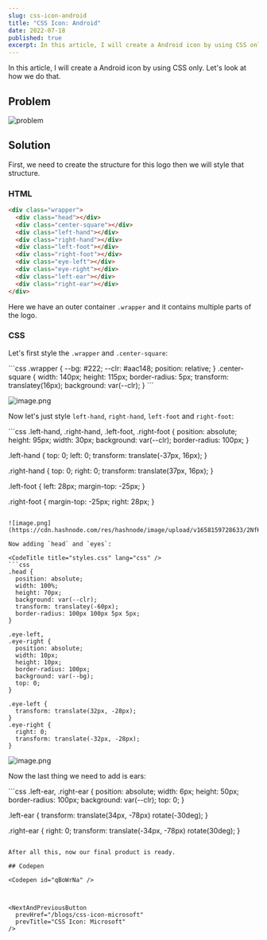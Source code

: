 ```yaml
---
slug: css-icon-android
title: "CSS Icon: Android"
date: 2022-07-18
published: true
excerpt: In this article, I will create a Android icon by using CSS only. Let's look at how we do that.
---
```



In this article, I will create a Android icon by using CSS only. Let's look at how we do that.

## Problem 

![problem](https://imgur.com/ppa6xAS.png)

## Solution 
First, we need to create the structure for this logo then we will style that structure.

### HTML

<CodeTitle title="index.html" lang="html" />

```html
<div class="wrapper">
  <div class="head"></div>
  <div class="center-square"></div>
  <div class="left-hand"></div>
  <div class="right-hand"></div>
  <div class="left-foot"></div>
  <div class="right-foot"></div>
  <div class="eye-left"></div>
  <div class="eye-right"></div>
  <div class="left-ear"></div>
  <div class="right-ear"></div>
</div>
```

Here we have an outer container `.wrapper` and it contains multiple parts of the logo.


### CSS

Let's first style the `.wrapper` and `.center-square`:

<CodeTitle title="styles.css" lang="css" />
```css
.wrapper {
  --bg: #222;
  --clr: #aac148;
  position: relative;
}
.center-square {
  width: 140px;
  height: 115px;
  border-radius: 5px;
  transform: translatey(16px);
  background: var(--clr);
}
```

![image.png](https://cdn.hashnode.com/res/hashnode/image/upload/v1658159646613/BWdAvk5vv.png)


Now let's just style `left-hand`, `right-hand`, `left-foot` and `right-foot`: 

<CodeTitle title="styles.css" lang="css" />
```css
.left-hand,
.right-hand,
.left-foot,
.right-foot {
  position: absolute;
  height: 95px;
  width: 30px;
  background: var(--clr);
  border-radius: 100px;
}

.left-hand {
  top: 0;
  left: 0;
  transform: translate(-37px, 16px);
}

.right-hand {
  top: 0;
  right: 0;
  transform: translate(37px, 16px);
}

.left-foot {
  left: 28px;
  margin-top: -25px;
}

.right-foot {
  margin-top: -25px;
  right: 28px;
}
```

![image.png](https://cdn.hashnode.com/res/hashnode/image/upload/v1658159728633/2NfKz7q60.png)

Now adding `head` and `eyes`:

<CodeTitle title="styles.css" lang="css" />
```css
.head {
  position: absolute;
  width: 100%;
  height: 70px;
  background: var(--clr);
  transform: translatey(-60px);
  border-radius: 100px 100px 5px 5px;
}

.eye-left,
.eye-right {
  position: absolute;
  width: 10px;
  height: 10px;
  border-radius: 100px;
  background: var(--bg);
  top: 0;
}

.eye-left {
  transform: translate(32px, -28px);
}
.eye-right {
  right: 0;
  transform: translate(-32px, -28px);
}
```



![image.png](https://cdn.hashnode.com/res/hashnode/image/upload/v1658159902853/58iiNO7_8.png)


Now the last thing we need to add is ears:


<CodeTitle title="styles.css" lang="css" />
```css
.left-ear,
.right-ear {
  position: absolute;
  width: 6px;
  height: 50px;
  border-radius: 100px;
  background: var(--clr);
  top: 0;
}

.left-ear {
  transform: translate(34px, -78px) rotate(-30deg);
}

.right-ear {
  right: 0;
  transform: translate(-34px, -78px) rotate(30deg);
}
```

After all this, now our final product is ready.

## Codepen 

<Codepen id="qBoWrNa" />



<NextAndPreviousButton 
  prevHref="/blogs/css-icon-microsoft" 
  prevTitle="CSS Icon: Microsoft"  
/>